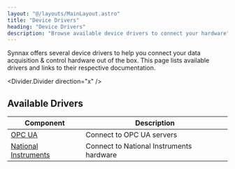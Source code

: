 ```yaml
---
layout: "@/layouts/MainLayout.astro"
title: "Device Drivers"
heading: "Device Drivers"
description: "Browse available device drivers to connect your hardware"
---
```



Synnax offers several device drivers to help you connect your data acquisition & control 
hardware out of the box. This page lists available drivers and links to their respective
documentation.

<Divider.Divider direction="x" />

## Available Drivers

Component | Description
--- | ---
<a href="/reference/device-drivers/opcua/connect-server">OPC UA</a> | Connect to OPC UA servers
<a href="/reference/device-drivers/ni/get-started">National Instruments</a> | Connect to National Instruments hardware

